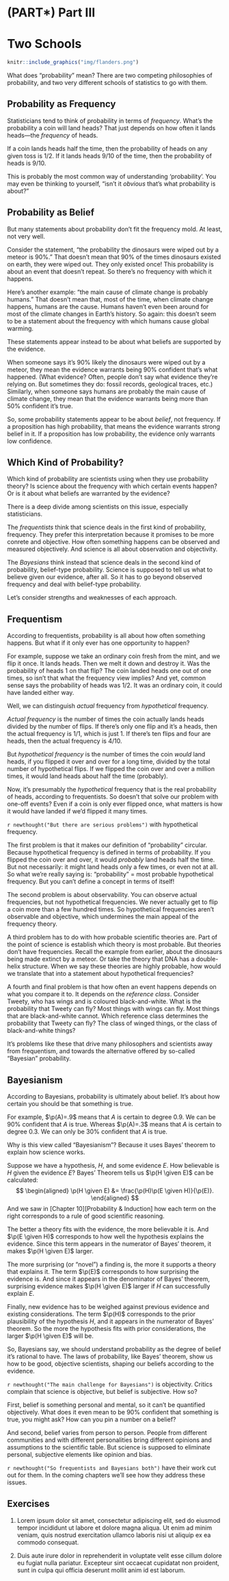 # (PART\*) Part III {-}

# Two Schools

```r
knitr::include_graphics("img/flanders.png")
```

What does "probability" mean? There are two competing philosophies of probability, and two very different schools of statistics to go with them.


## Probability as Frequency

Statisticians tend to think of probability in terms of *frequency*. What's the probability a coin will land heads? That just depends on how often it lands heads---the *frequency* of heads.

If a coin lands heads half the time, then the probability of heads on any given toss is $1/2$. If it lands heads $9/10$ of the time, then the probability of heads is $9/10$.

This is probably the most common way of understanding 'probability'. You may even be thinking to yourself, "isn't it *obvious* that's what probability is about?"


## Probability as Belief

But many statements about probability don't fit the frequency mold. At least, not very well.

Consider the statement, "the probability the dinosaurs were wiped out by a meteor is 90%." That doesn't mean that 90% of the times dinosaurs existed on earth, they were wiped out. They only existed once! This probability is about an event that doesn't repeat. So there's no frequency with which it happens.

Here's another example: "the main cause of climate change is probably humans." That doesn't mean that, most of the time, when climate change happens, humans are the cause. Humans haven't even been around for most of the climate changes in Earth's history. So again: this doesn't seem to be a statement about the frequency with which humans cause global warming.

These statements appear instead to be about what beliefs are supported by the evidence.

When someone says it's $90\%$ likely the dinosaurs were wiped out by a meteor, they mean the evidence warrants being $90\%$ confident that's what happened. (What evidence? Often, people don't say what evidence they're relying on. But sometimes they do: fossil records, geological traces, etc.) Similarly, when someone says humans are probably the main cause of climate change, they mean that the evidence warrants being more than $50\%$ confident it's true.

So, some probability statements appear to be about *belief*, not frequency. If a proposition has high probability, that means the evidence warrants strong belief in it. If a proposition has low probability, the evidence only warrants low confidence.


## Which Kind of Probability?

Which kind of probability are scientists using when they use probability theory? Is science about the frequency with which certain events happen?  Or is it about what beliefs are warranted by the evidence?

There is a deep divide among scientists on this issue, especially statisticians.

The *frequentists* think that science deals in the first kind of probability, frequency. They prefer this interpretation because it promises to be more conrete and objective. How often something happens can be observed and measured objectively. And science is all about observation and objectivity.

The *Bayesians* think instead that science deals in the second kind of probability, belief-type probability. Science is supposed to tell us what to believe given our evidence, after all. So it has to go beyond observed frequency and deal with belief-type probability.

Let's consider strengths and weaknesses of each approach.


## Frequentism

According to frequentists, probability is all about how often something happens. But what if it only ever has one opportunity to happen?

For example, suppose we take an ordinary coin fresh from the mint, and we flip it once. It lands heads. Then we melt it down and destroy it. Was the probability of heads $1$ on that flip? The coin landed heads one out of one times, so isn't that what the frequency view implies? And yet, common sense says the probability of heads was $1/2$. It was an ordinary coin, it could have landed either way.

Well, we can distinguish *actual* frequency from *hypothetical* frequency.

*Actual frequency* is the number of times the coin actually lands heads divided by the number of flips. If there's only one flip and it's a heads, then the actual frequency is $1/1$, which is just $1$. If there's ten flips and four are heads, then the actual frequency is $4/10$.

But *hypothetical frequency* is the number of times the coin *would* land heads, if you flipped it over and over for a long time, divided by the total number of hypothetical flips. If we flipped the coin over and over a million times, it would land heads about half the time (probably).

Now, it's presumably the *hypothetical* frequency that is the real probability of heads, according to frequentists. So doesn't that solve our problem with one-off events? Even if a coin is only ever flipped once, what matters is how it would have landed if we'd flipped it many times.

`r newthought("But there are serious problems")` with hypothetical frequency.

The first problem is that it makes our definition of "probability" circular. Because hypothetical frequency is defined in terms of probability. If you flipped the coin over and over, it would *probably* land heads half the time. But not necessarily: it might land heads only a few times, or even not at all. So what we're really saying is: "probability" = most probable hypothetical frequency. But you can't define a concept in terms of itself!

The second problem is about observability. You can observe actual frequencies, but not hypothetical frequencies. We never actually get to flip a coin more than a few hundred times. So hypothetical frequencies aren't observable and objective, which undermines the main appeal of the frequency theory.

A third problem has to do with how probable scientific theories are. Part of the point of science is establish which theory is most probable. But theories don't have frequencies. Recall the example from earlier, about the dinosaurs being made extinct by a meteor. Or take the theory that DNA has a double-helix structure. When we say these theories are highly probable, how would we translate that into a statement about hypothetical frequencies?

A fourth and final problem is that how often an event happens depends on what you compare it to. It depends on the *reference class*. Consider Tweety, who has wings and is coloured black-and-white. What is the probability that Tweety can fly? Most things with wings can fly. Most things that are black-and-white cannot. Which reference class determines the probability that Tweety can fly? The class of winged things, or the class of black-and-white things?

It's problems like these that drive many philosophers and scientists away from frequentism, and towards the alternative offered by so-called "Bayesian"  probability.


## Bayesianism

According to Bayesians, probability is ultimately about belief. It's about how certain you should be that something is true.

For example, $\p(A)=.9$ means that $A$ is certain to degree $0.9$. We can be 90% confident that $A$ is true. Whereas $\p(A)=.3$ means that $A$ is certain to degree $0.3$. We can only be 30% confident that $A$ is true.

Why is this view called "Bayesianism"? Because it uses Bayes' theorem to explain how science works.

Suppose we have a hypothesis, $H$, and some evidence $E$. How believable is $H$ given the evidence $E$? Bayes' Theorem tells us $\p(H \given E)$ can be calculated:
$$
  \begin{aligned}
    \p(H \given E) &= \frac{\p(H)\p(E \given H)}{\p(E)}.
  \end{aligned}
$$
And we saw in [Chapter 10][Probability & Induction] how each term on the right corresponds to a rule of good scientific reasoning.

The better a theory fits with the evidence, the more believable it is. And $\p(E \given H)$ corresponds to how well the hypothesis explains the evidence. Since this term appears in the numerator of Bayes' theorem, it makes $\p(H \given E)$ larger.

The more surprising (or "novel") a finding is, the more it supports a theory that explains it. The term $\p(E)$ corresponds to how surprising the evidence is. And since it appears in the denominator of Bayes' theorem, surprising evidence makes $\p(H \given E)$ larger if $H$ can successfully explain $E$.

Finally, new evidence has to be weighed against previous evidence and existing considerations. The term $\p(H)$ corresponds to the prior plausibility of the hypothesis $H$, and it appears in the numerator of Bayes' theorem. So the more the hypothesis fits with prior considerations, the larger $\p(H \given E)$ will be.

So, Bayesians say, we should understand probability as the degree of belief it's rational to have. The laws of probability, like Bayes' theorem, show us how to be good, objective scientists, shaping our beliefs according to the evidence.

`r newthought("The main challenge for Bayesians")` is objectivity.  Critics complain that science is objective, but belief is subjective. How so?

First, belief is something personal and mental, so it can't be quantified objectively. What does it even mean to be $90\%$ confident that something is true, you might ask? How can you pin a number on a belief?

And second, belief varies from person to person. People from different communities and with different personalities bring different opinions and assumptions to the scientific table. But science is supposed to eliminate personal, subjective elements like opinion and bias.

`r newthought("So frequentists and Bayesians both")` have their work cut out for them. In the coming chapters we'll see how they address these issues.


## Exercises {-}

1. Lorem ipsum dolor sit amet, consectetur adipiscing elit, sed do eiusmod tempor incididunt ut labore et dolore magna aliqua. Ut enim ad minim veniam, quis nostrud exercitation ullamco laboris nisi ut aliquip ex ea commodo consequat. 

2. Duis aute irure dolor in reprehenderit in voluptate velit esse cillum dolore eu fugiat nulla pariatur. Excepteur sint occaecat cupidatat non proident, sunt in culpa qui officia deserunt mollit anim id est laborum.
